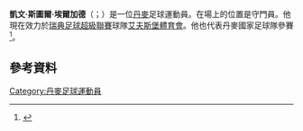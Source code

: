 {{expand|time=2015-06-04T15:41:00+00:00}}
{{refimprove|time=2015-06-04T15:41:00+00:00}}
'''凱文·斯圖爾·埃爾加德'''（{{lang-da|Kevin Stuhr Ellegaard}}；{{bd|1983年|5月23日}}）是一位[[丹麥|丹麥]]足球運動員。在場上的位置是守門員。他現在效力於[[瑞典足球超級聯賽|瑞典足球超級聯賽]]球隊[[艾夫斯堡體育會|艾夫斯堡體育會]]。他也代表丹麥國家足球隊參賽<ref name="dbu">{{cite web | url = http://www.dbu.dk/landshold/landsholdsdatabasen/LBasePlayerInfo.aspx?playerid=4730&allmatch=1#match | title = Kevin Stuhr-Ellegaard - Alle hold (Alle kampe) | language = da | publisher = [[Danish_Football_Association|Danish Football Association]] | accessdate = 17 May 2013 | archive-date = 2016-01-15 | archive-url = https://web.archive.org/web/20160115024645/http://www.dbu.dk/landshold/landsholdsdatabasen/LBasePlayerInfo.aspx?playerid=4730&allmatch=1#match | dead-url = no }}</ref>。
==參考資料==
{{Reflist}}

{{DEFAULTSORT: Ellegaard, Kevin}}
[[Category:丹麥足球運動員|Category:丹麥足球運動員]]